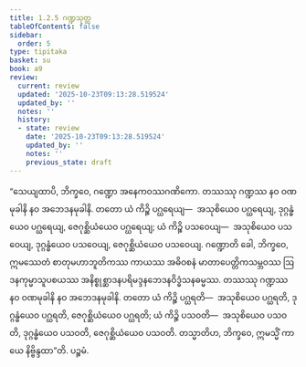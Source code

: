 ```yaml
---
title: 1.2.5 ဂဏ္ဍသုတ္တ
tableOfContents: false
sidebar:
  order: 5
type: tipitaka
basket: su
book: a9
review:
  current: review
  updated: '2025-10-23T09:13:28.519524'
  updated_by: ''
  notes: ''
  history:
  - state: review
    date: '2025-10-23T09:13:28.519524'
    updated_by: ''
    notes: ''
    previous_state: draft
---
```



<ReviewStatus review={frontmatter.review} showDetails={true} />

<HypothesisAnnotation frontmatter={frontmatter} />

<DynamicBreadcrumb />

<Division number="15" book="a9" e="ch" v="17" p="191">

<Paragraph number="148" book="a9">
“သေယျထာပိ, ဘိက္ခဝေ, ဂဏ္ဍော အနေကဝဿဂဏိကော. တဿဿု ဂဏ္ဍဿ နဝ ဝဏမုခါနိ နဝ အဘေဒနမုခါနိ. တတော ယံ ကိဉ္စိ ပဂ္ဃရေယျ—  အသုစိယေဝ ပဂ္ဃရေယျ, ဒုဂ္ဂန္ဓံယေဝ ပဂ္ဃရေယျ, ဇေဂုစ္ဆိယံယေဝ ပဂ္ဃရေယျ; ယံ ကိဉ္စိ ပသဝေယျ—  အသုစိယေဝ ပသဝေယျ, ဒုဂ္ဂန္ဓံယေဝ ပသဝေယျ, ဇေဂုစ္ဆိယံယေဝ ပသဝေယျ.
</Paragraph>

<Paragraph number="149" book="a9">
ဂဏ္ဍောတိ ခေါ, ဘိက္ခဝေ, ဣမဿေတံ စာတုမဟာဘူတိကဿ ကာယဿ အဓိဝစနံ မာတာပေတ္တိကသမ္ဘဝဿ ဩဒနကုမ္မာသူပစယဿ အနိစ္စုစ္ဆာဒနပရိမဒ္ဒနဘေဒနဝိဒ္ဓံသနဓမ္မဿ. တဿဿု ဂဏ္ဍဿ နဝ ဝဏမုခါနိ နဝ အဘေဒနမုခါနိ. တတော ယံ ကိဉ္စိ ပဂ္ဃရတိ—  အသုစိယေဝ ပဂ္ဃရတိ, ဒုဂ္ဂန္ဓံယေဝ ပဂ္ဃရတိ, ဇေဂုစ္ဆိယံယေဝ ပဂ္ဃရတိ; ယံ ကိဉ္စိ ပသဝတိ—  အသုစိယေဝ ပသဝတိ, ဒုဂ္ဂန္ဓံယေဝ ပသဝတိ, ဇေဂုစ္ဆိယံယေဝ ပသဝတိ. တသ္မာတိဟ, ဘိက္ခဝေ, ဣမသ္မိံ ကာယေ နိဗ္ဗိန္ဒထာ”တိ.

</Paragraph>
</Division>

<Paragraph number="150" type="center" book="a9">
ပဉ္စမံ.
</Paragraph>